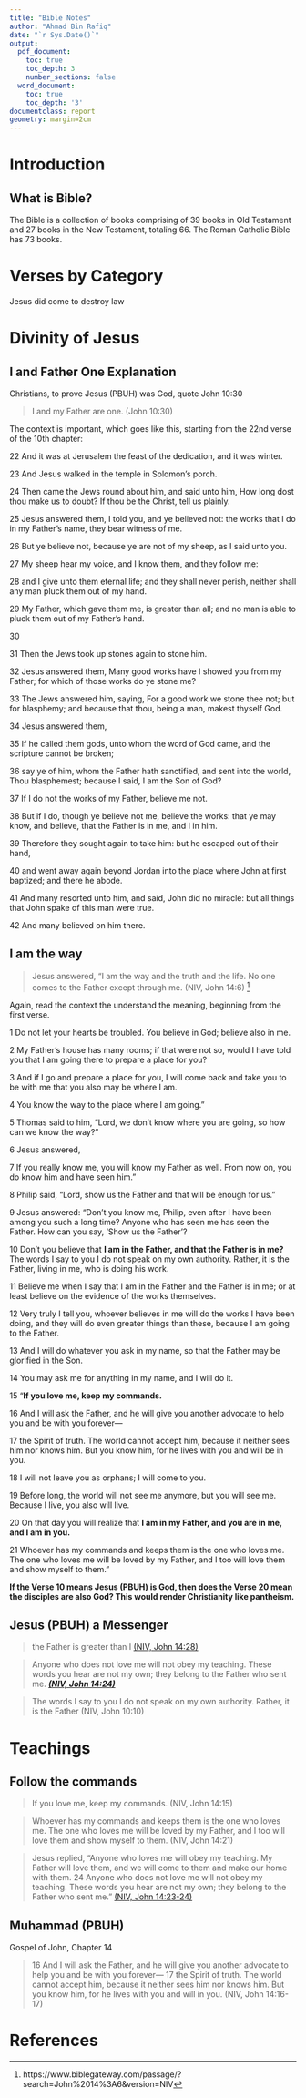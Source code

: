```yaml
---
title: "Bible Notes"
author: "Ahmad Bin Rafiq"
date: "`r Sys.Date()`"
output:
  pdf_document:
    toc: true
    toc_depth: 3
    number_sections: false
  word_document:
    toc: true
    toc_depth: '3'
documentclass: report
geometry: margin=2cm
---
```

\fontsize{13}{22}
\fontseries{n}
\selectfont

\newpage

# Introduction

## What is Bible?

The Bible is a collection of books comprising of 39 books in Old Testament and 27 books in the New Testament, totaling 66. The Roman Catholic Bible has 73 books. 

# Verses by Category

Jesus did come to destroy law

# Divinity of Jesus

## I and Father One Explanation

Christians, to prove Jesus (PBUH) was God, quote John 10:30

> I and my Father are one. (John 10:30)

The context is important, which goes like this, starting from the 22nd verse of the 10th chapter:

22 And it was at Jerusalem the feast of the dedication, and it was winter. 

23 And Jesus walked in the temple in Solomon's porch. 

24 Then came the Jews round about him, and said unto him, How long dost thou make us to doubt? If thou be the Christ, tell us plainly. 

25 Jesus answered them, I told you, and ye believed not: the works that I do in my Father's name, they bear witness of me. 

26 But ye believe not, because ye are not of my sheep, as I said unto you. 

27 My sheep hear my voice, and I know them, and they follow me: 

28 and I give unto them eternal life; and they shall never perish, neither shall any man pluck them out of my hand. 

29 My Father, which gave them me, is greater than all; and no man is able to pluck them out of my Father's hand. 

30 \textbf{I and my Father are one.}

31 Then the Jews took up stones again to stone him. 

32 Jesus answered them, Many good works have I showed you from my Father; for which of those works do ye stone me? 

33 The Jews answered him, saying, For a good work we stone thee not; but for blasphemy; and because that thou, being a man, makest thyself God. 

34 Jesus answered them, \textbf{Is it not written in your law, I said, Ye are gods?} 

35 If he called them gods, unto whom the word of God came, and the scripture cannot be broken; 

36 say ye of him, whom the Father hath sanctified, and sent into the world, Thou blasphemest; because I said, I am the Son of God? 

37 If I do not the works of my Father, believe me not. 

38 But if I do, though ye believe not me, believe the works: that ye may know, and believe, that the Father is in me, and I in him.


39 Therefore they sought again to take him: but he escaped out of their hand, 

40 and went away again beyond Jordan into the place where John at first baptized; and there he abode. 

41 And many resorted unto him, and said, John did no miracle: but all things that John spake of this man were true. 

42 And many believed on him there.

## I am the way

> Jesus answered, “I am the way and the truth and the life. No one comes to the Father except through me. (NIV, John 14:6) [^1]

Again, read the context the understand the meaning, beginning from the first verse. 

1 Do not let your hearts be troubled. You believe in God; believe also in me. 

2 My Father’s house has many rooms; if that were not so, would I have told you that I am going there to prepare a place for you? 

3 And if I go and prepare a place for you, I will come back and take you to be with me that you also may be where I am. 

4 You know the way to the place where I am going.”

5 Thomas said to him, “Lord, we don’t know where you are going, so how can we know the way?”

6 Jesus answered, \textbf{“I am the way and the truth and the life. No one comes to the Father except through me.}

7 If you really know me, you will know my Father as well. From now on, you do know him and have seen him.”

8 Philip said, “Lord, show us the Father and that will be enough for us.”

9 Jesus answered: “Don’t you know me, Philip, even after I have been among you such a long time? Anyone who has seen me has seen the Father. How can you say, ‘Show us the Father’?

10 Don’t you believe that **I am in the Father, and that the Father is in me?** The words I say to you I do not speak on my own authority. Rather, it is the Father, living in me, who is doing his work. 

11 Believe me when I say that I am in the Father and the Father is in me; or at least believe on the evidence of the works themselves. 

12 Very truly I tell you, whoever believes in me will do the works I have been doing, and they will do even greater things than these, because I am going to the Father. 

13 And I will do whatever you ask in my name, so that the Father may be glorified in the Son. 

14 You may ask me for anything in my name, and I will do it.

15 “**If you love me, keep my commands.** 

16 And I will ask the Father, and he will give you another advocate to help you and be with you forever— 

17 the Spirit of truth. The world cannot accept him, because it neither sees him nor knows him. But you know him, for he lives with you and will be in you. 

18 I will not leave you as orphans; I will come to you. 

19 Before long, the world will not see me anymore, but you will see me. Because I live, you also will live. 

20 On that day you will realize that **I am in my Father, and you are in me, and I am in you.** 

21 Whoever has my commands and keeps them is the one who loves me. The one who loves me will be loved by my Father, and I too will love them and show myself to them.”

**If the Verse 10 means Jesus (PBUH) is God, then does the Verse 20 mean the disciples are also God? This would render Christianity like pantheism.**

## Jesus (PBUH) a Messenger

> the Father is greater than I [(NIV, John 14:28)](https://www.biblegateway.com/passage/?search=John%2014&version=NIV)

> Anyone who does not love me will not obey my teaching. These words you hear are not my own; they belong to the Father who sent me. [***(NIV, John 14:24)***](https://www.biblegateway.com/passage/?search=John%2014%3A24&version=NIV)

> The words I say to you I do not speak on my own authority. Rather, it is the Father (NIV, John 10:10)

# Teachings

## Follow the commands

> If you love me, keep my commands. (NIV, John 14:15)

> Whoever has my commands and keeps them is the one who loves me. The one who loves me will be loved by my Father, and I too will love them and show myself to them. (NIV, John 14:21) 

> Jesus replied, “Anyone who loves me will obey my teaching. My Father will love them, and we will come to them and make our home with them. 24 Anyone who does not love me will not obey my teaching. These words you hear are not my own; they belong to the Father who sent me." [(NIV, John 14:23-24)](https://www.biblegateway.com/passage/?search=John%2014&version=NIV)

## Muhammad (PBUH)

Gospel of John, Chapter 14

> 16 And I will ask the Father, and he will give you another advocate to help you and be with you forever— 17 the Spirit of truth. The world cannot accept him, because it neither sees him nor knows him. But you know him, for he lives with you and will in you. (NIV, John 14:16-17)

# References

[^1]: https://www.biblegateway.com/passage/?search=John%2014%3A6&version=NIV